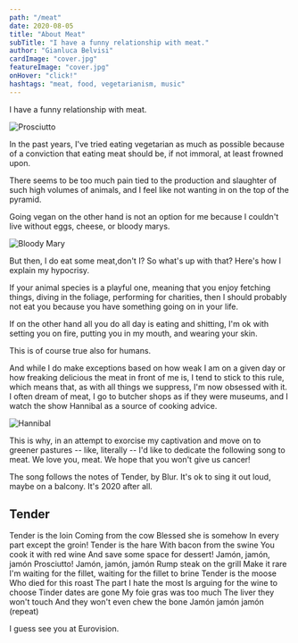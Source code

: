 ```yaml
---
path: "/meat"
date: 2020-08-05
title: "About Meat"
subTitle: "I have a funny relationship with meat."
author: "Gianluca Belvisi"
cardImage: "cover.jpg"
featureImage: "cover.jpg"
onHover: "click!"
hashtags: "meat, food, vegetarianism, music"
---
```

I have a funny relationship with meat.

![Prosciutto](ham2.png)

In the past years, I've tried eating vegetarian as much as possible because of a conviction that eating meat should be, if not immoral, at least frowned upon.

There seems to be too much pain tied to the production and slaughter of such high volumes of animals, and I feel like not wanting in on the top of the pyramid.

Going vegan on the other hand is not an option for me because I couldn't live without eggs, cheese, or bloody marys.

![Bloody Mary](bmary.png)

But then, I do eat some meat,don't I? So what's up with that? Here's how I explain my hypocrisy.

If your animal species is a playful one, meaning that you enjoy fetching things, diving in the foliage, performing for charities, then I should probably not eat you because you have something going on in your life.

<YouTube source="Sx-CxuAeVPo"/>

If on the other hand all you do all day is eating and shitting, I'm ok with setting you on fire, putting you in my mouth, and wearing your skin.

This is of course true also for humans.

And while I do make exceptions based on how weak I am on a given day or how freaking delicious the meat in front of me is, I tend to stick to this rule, which means that, as with all things we suppress, I'm now obsessed with it. I often dream of meat, I go to butcher shops as if they were museums, and I watch the show Hannibal as a source of cooking advice.

![Hannibal](hannibal.jpg)


This is why, in an attempt to exorcise my captivation and move on to greener pastures -- like, literally -- I'd like to dedicate the following song to meat. We love you, meat. We hope that you won't give us cancer!

The song follows the notes of Tender, by Blur. It's ok to sing it out loud, maybe on a balcony. It's 2020 after all.

<YouTube source="SaHrqKKFnSA"/>

## Tender

<Song>Tender is the loin</Song>
<Song>Coming from the cow</Song>
<Song>Blessed she is somehow</Song>
<Song>In every part except the groin!</Song>
<Break/>
<Song>Tender is the hare</Song>
<Song>With bacon from the swine</Song>
<Song>You cook it with red wine</Song>
<Song>And save some space for dessert!</Song>
<Break/>
<Song>Jamón, jamón, jamón</Song>
<Song>Prosciutto!</Song>
<Song>Jamón, jamón, jamón</Song>
<Song>Rump steak on the grill</Song>
<Song>Make it rare</Song>
<Song>I'm waiting for the fillet, waiting for the fillet to brine</Song>
<Break/>
<Song>Tender is the moose</Song>
<Song>Who died for this roast</Song>
<Song>The part I hate the most</Song>
<Song>Is arguing for the wine to choose</Song>
<Break/>
<Song>Tinder dates are gone</Song>
<Song>My foie gras was too much</Song>
<Song>The liver they won't touch</Song>
<Song>And they won't even chew the bone</Song>
<Break/>
<Song>Jamón jamón jamón (repeat)</Song>
<Break/>

I guess see you at Eurovision.
